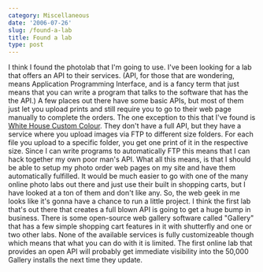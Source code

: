 ```yaml
---
category: Miscellaneous
date: '2006-07-26'
slug: /found-a-lab
title: Found a lab
type: post
---
```



I think I found the photolab that I'm going to use. I've been
looking for a lab that offers an API to their services. (API, for
those that are wondering, means Application Programming Interface,
and is a fancy term that just means that you can write a program
that talks to the software that has the the API.) A few places out
there have some basic APIs, but most of them just let you upload
prints and still require you to go to their web page manually to
complete the orders. The one exception to this that I've found is
[White House Custom Colour](http://www.whcc.com/). They don't have
a full API, but they have a service where you upload images via FTP
to different size folders. For each file you upload to a specific
folder, you get one print of it in the respective size. Since I can
write programs to automatically FTP this means that I can hack
together my own poor man's API. What all this means, is that I
should be able to setup my photo order web pages on my site and
have them automatically fulfilled. It would be much easier to go
with one of the many online photo labs out there and just use their
built in shopping carts, but I have looked at a ton of them and
don't like any. So, the web geek in me looks like it's gonna have a
chance to run a little project. I think the first lab that's out
there that creates a full blown API is going to get a huge bump in
business. There is some open-source web gallery software called
"Gallery" that has a few simple shopping cart features in it with
shutterfly and one or two other labs. None of the available
services is fully customizeable though which means that what you
can do with it is limited. The first online lab that provides an
open API will probably get immediate visibility into the 50,000
Gallery installs the next time they update.